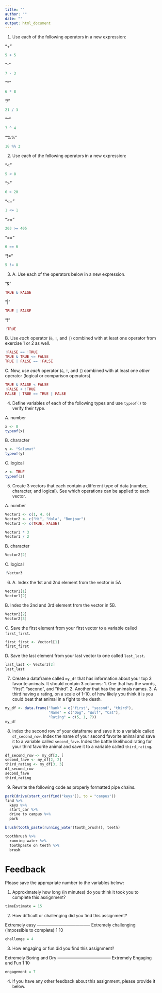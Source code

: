 ```yaml
---
title: ""
author: ""
date: ""
output: html_document
---
```



1. Use each of the following operators in a new expression:

"+"

```r
5 + 5
```

"-"

```r
7 - 3
```

"*"

```r
6 * 8
```

"/"

```r
21 / 3
```

"^"

```r
7 ^ 4 
```

"%%"

```r
18 %% 2
```


2. Use each of the following operators in a new expression:

"<"

```r
5 < 8
```

">"

```r
6 > 20

```

"<="

```r
1 <= 1
```

">="

```r
203 >= 405
```

"=="

```r
6 == 6
```

"!="

```r
5 != 8
```

3. 
  A. Use each of the operators below in a new expression. 

"&"

```r
TRUE & FALSE
```

"|"

```r
TRUE | FALSE
```

"!"

```r
!TRUE
```

B. Use *each* operator (`&`, `!`, and `|`) combined with at least one operator from exercise 1 or 2 as well.

```r
!FALSE == !TRUE
TRUE & TRUE <= FALSE
TRUE | FALSE == !FALSE
```


C. Now, use *each* operator (`&`, `!`, and `|`) combined with at least one *other* operator (logical or comparison operators).

```r
TRUE & FALSE < FALSE
!FALSE + !TRUE
FALSE | TRUE == TRUE | FALSE
```


4. Define variables of each of the following types and use `typeof()` to verify their type.

A. number

```r
x <- 8
typeof(x)
```

B. character

```r
y <- "Salamat"
typeof(y)
```


C. logical

```r
z <- TRUE
typeof(z)
```

5. Create 3 vectors that each contain a different type of data (number, character, and logical). See which operations can be applied to each vector.

  A. number

```r
Vector1 <- c(1, 4, 6) 
Vector2 <- c("Hi", "Hola", "Bonjour")
Vector3 <- c(TRUE, FALSE)

Vector1 * 3
Vector1 / 2
```

  B. character

```r
Vector2[2]

```

  C. logical

```r
!Vector3
```

6.

  A. Index the 1st and 2nd element from the vector in 5A

```r
Vector1[1]
Vector1[2]
```

  B. Index the 2nd and 3rd element from the vector in 5B.
  
```r
Vector2[2]
Vector2[3]
```
  
  C. Save the first element from your first vector to a variable called `first_first`.
  
```r
first_first <- Vector1[1]
first_first
```

  D. Save the last element from your last vector to one called `last_last`.
  
```r
last_last <- Vector3[2]
last_last
```
  

7. Create a dataframe called `my_df` that has information about your top 3 favorite animals. It should contain 3 columns: 1. One that has the words, "first", "second", and "third". 2. Another that has the animals names. 3. A third having a rating, on a scale of 1-10, of how likely you think it is you could beat that animal in a fight to the death.

```r
my_df <- data.frame("Rank" = c("first", "second", "third"),
                    "Name" = c("Dog", "Wolf", "Cat"),
                    "Rating" = c(5, 1, 7))
my_df
```

8. Index the second row of your dataframe and save it to a variable called `df_second_row`. Index the name of your second favorite animal and save it to a variable called `second_fave`. Index the battle likelihood rating for your third favorite animal and save it to a variable called `third_rating`.

```r
df_second_row <- my_df[2, ]
second_fave <- my_df[2, 2]
third_rating <- my_df[3, 3]
df_second_row
second_fave
third_rating
```

9. Rewrite the following code as properly formatted pipe chains.

```r
park(drive(start_car(find("keys")), to = "campus"))
find %>%
  keys %>%
  start_car %>%
  drive to campus %>%
  park

brush(tooth_paste(running_water(tooth_brush)), teeth)

toothbrush %>%
  running water %>%
  toothpaste on teeth %>%
  brush
```


# Feedback 

Please save the appropriate number to the variables below:

1. Approximately how long (in minutes) do you think it took you to complete this assignment?

```r
timeEstimate = 15
```

2. How difficult or challenging did you find this assignment?

Extremely easy -------------------------------------- Extremely challenging 
                                                     (impossible to complete)
    1                                                           10
    
```r
challenge = 4
```
    
    
3. How engaging or fun did you find this assignment?
  
Extremely Boring and Dry -------------------------------------- Extremely Engaging and Fun 
          1                                                                   10

```r
engagement = 7
```

4. If you have any other feedback about this assignment, please provide it below.




